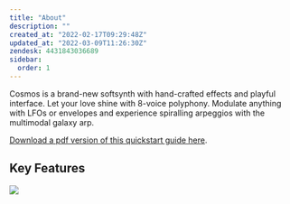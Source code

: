```yaml
---
title: "About"
description: ""
created_at: "2022-02-17T09:29:48Z"
updated_at: "2022-03-09T11:26:30Z"
zendesk: 4431843036689
sidebar:
  order: 1
---
```


Cosmos is a brand-new softsynth with hand-crafted effects and playful interface. Let your love shine with 8-voice polyphony. Modulate anything with LFOs or envelopes and experience spiralling arpeggios with the multimodal galaxy arp.

[ Download a pdf version of this quickstart guide here](/quickstart-guides/cosmos.pdf).


<YouTube id="mbNBF-5gRm8" />

## Key Features
![](/src/assets/images/article_4436160700305_image_0.png)
